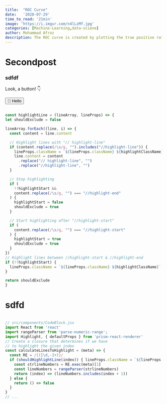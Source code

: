 ```yaml
---
title:  "ROC Curve"
date:   '2020-07-29'  
time_to_read: '21min'   
image: 'https://i.imgur.com/n4lLzMf.jpg' 
categories: [Machine-Learning,data-sciene]
author: Mohammad Afroz
description: The ROC curve is created by plotting the true positive rate (TPR) against the false positive rate (FPR) at various threshold settings.Checkout for more....
---
```




# Secondpost

### sdfdf

Look, a button! 👇

<Button>👋 Hello</Button>

```js {5-19}

const highlightLine = (lineArray, lineProps) => {
let shouldExclude = false

lineArray.forEach((line, i) => {
  const content = line.content

  // Highlight lines with "// highlight-line"
  if (content.replace(/\s/g, "").includes("//highlight-line")) {
    lineProps.className = `${lineProps.className} ${highlightClassName}`
    line.content = content
      .replace("// highlight-line", "")
      .replace("//highlight-line", "")
  }

  // Stop highlighting
  if (
    !!highlightStart &&
    content.replace(/\s/g, "") === "//highlight-end"
  ) {
    highlightStart = false
    shouldExclude = true
  }

  // Start highlighting after "//highlight-start"
  if (
    content.replace(/\s/g, "") === "//highlight-start"
  ) {
    highlightStart = true
    shouldExclude = true
  }
})
// Highlight lines between //highlight-start & //highlight-end
if (!!highlightStart) {
  lineProps.className = `${lineProps.className} ${highlightClassName}`
}

return shouldExclude
}

```
# sdfd

```js {5-6}

// src/components/CodeBlock.jsx
import React from 'react'
import rangeParser from 'parse-numeric-range';
import Highlight, { defaultProps } from 'prism-react-renderer'
// Create a closure that determines if we have
// to highlight the given index
const calculateLinesToHighlight = (meta) => {
  const RE = /{([\d,-]+)}/
  if (shouldHighlightLine(index)) { lineProps.className = `${lineProps.className} highlight-line` }
    const strlineNumbers = RE.exec(meta)[1]
    const lineNumbers = rangeParser(strlineNumbers)
    return (index) => (lineNumbers.includes(index + 1))
  } else {
    return () => false
  }
}
// ...

```